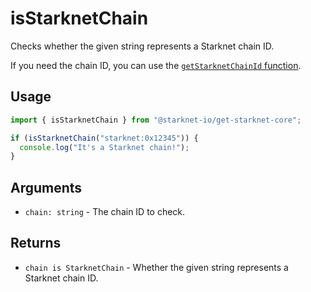 # isStarknetChain

Checks whether the given string represents a Starknet chain ID.

If you need the chain ID, you can use the [`getStarknetChainId` function](/core/getStarknetChainId).

## Usage

```ts
import { isStarknetChain } from "@starknet-io/get-starknet-core";

if (isStarknetChain("starknet:0x12345")) {
  console.log("It's a Starknet chain!");
}
````

## Arguments

 * `chain: string` - The chain ID to check.

## Returns

 * `chain is StarknetChain` - Whether the given string represents a Starknet chain ID.
